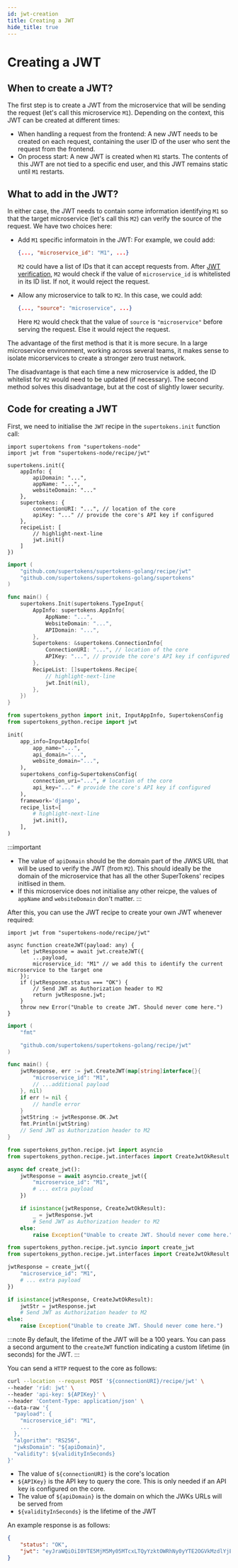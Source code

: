 ```yaml
---
id: jwt-creation
title: Creating a JWT
hide_title: true
---
```



# Creating a JWT

## When to create a JWT?
The first step is to create a JWT from the microservice that will be sending the request (let's call this microservice `M1`). Depending on the context, this JWT can be created at different times:
- When handling a request from the frontend: A new JWT needs to be created on each request, containing the user ID of the user who sent the request from the frontend.
- On process start: A new JWT is created when `M1` starts. The contents of this JWT are not tied to a specific end user, and this JWT remains static until `M1` restarts.

## What to add in the JWT?
In either case, the JWT needs to contain some information identifying `M1` so that the target microservice (let's call this `M2`) can verify the source of the request. We have two choices here:
- Add `M1` specific informatoin in the JWT: For example, we could add:
    ```json
    {..., "microservice_id": "M1", ...}
    ```

    `M2` could have a list of IDs that it can accept requests from. After [JWT verification](./jwt-verification/index), `M2` would check if the value of `microservice_id` is whitelisted in its ID list. If not, it would reject the request.
- Allow any microservice to talk to `M2`. In this case, we could add:
    ```json
    {..., "source": "microservice", ...}
    ```
    Here `M2` would check that the value of `source` is `"microservice"` before serving the request. Else it would reject the request.

The advantage of the first method is that it is more secure. In a large microservice environment, working across several teams, it makes sense to isolate micorservices to create a stronger zero trust network.

The disadvantage is that each time a new microservice is added, the ID whitelist for `M2` would need to be updated (if necessary). The second method solves this disadvantage, but at the cost of slightly lower security.

## Code for creating a JWT

<WithWithoutSDK>
<TabItem value="withsdk">

First, we need to initialise the `JWT` recipe in the `supertokens.init` function call:

<BackendSDKTabs isSubTab={true}>
<TabItem value="nodejs">

```tsx
import supertokens from "supertokens-node"
import jwt from "supertokens-node/recipe/jwt"

supertokens.init({
    appInfo: {
        apiDomain: "...",
        appName: "...",
        websiteDomain: "..."
    },
    supertokens: {
        connectionURI: "...", // location of the core
        apiKey: "..." // provide the core's API key if configured
    },
    recipeList: [
        // highlight-next-line
        jwt.init()
    ]
})
```

</TabItem>
<TabItem value="go">

```go
import (
	"github.com/supertokens/supertokens-golang/recipe/jwt"
	"github.com/supertokens/supertokens-golang/supertokens"
)

func main() {
	supertokens.Init(supertokens.TypeInput{
        AppInfo: supertokens.AppInfo{
            AppName: "...",
            WebsiteDomain: "...",
            APIDomain: "...",
        },
        Supertokens: &supertokens.ConnectionInfo{
            ConnectionURI: "...", // location of the core
            APIKey: "...", // provide the core's API key if configured
        },
		RecipeList: []supertokens.Recipe{
            // highlight-next-line
			jwt.Init(nil),
		},
	})
}
```

</TabItem>
<TabItem value="python">

```python
from supertokens_python import init, InputAppInfo, SupertokensConfig
from supertokens_python.recipe import jwt

init(
    app_info=InputAppInfo(
        app_name="...",
        api_domain="...",
        website_domain="...",
    ),
    supertokens_config=SupertokensConfig(
        connection_uri="...", # location of the core
        api_key="..." # provide the core's API key if configured
    ),
    framework='django',
    recipe_list=[
        # highlight-next-line
        jwt.init(),
    ],
)
```

</TabItem>
</BackendSDKTabs>

:::important
- The value of `apiDomain` should be the domain part of the JWKS URL that will be used to verify the JWT (from `M2`). This should ideally be the domain of the microservice that has all the other SuperTokens' recipes initlised in them. 
- If this microservice does not initialise any other reicpe, the values of `appName` and `websiteDomain` don't matter.
:::

After this, you can use the JWT recipe to create your own JWT whenever required:

<BackendSDKTabs isSubTab={true}>
<TabItem value="nodejs">

```tsx
import jwt from "supertokens-node/recipe/jwt"

async function createJWT(payload: any) {
    let jwtResposne = await jwt.createJWT({
        ...payload,
        microservice_id: "M1" // we add this to identify the current microservice to the target one
    });
    if (jwtResposne.status === "OK") {
        // Send JWT as Authorization header to M2
        return jwtResposne.jwt;
    }
    throw new Error("Unable to create JWT. Should never come here.")
}
```

</TabItem>
<TabItem value="go">

```go
import (
	"fmt"

	"github.com/supertokens/supertokens-golang/recipe/jwt"
)

func main() {
	jwtResponse, err := jwt.CreateJWT(map[string]interface{}{
		"microservice_id": "M1",
		// ...additional payload
	}, nil)
	if err != nil {
		// handle error
	}
	jwtString := jwtResponse.OK.Jwt
	fmt.Println(jwtString)
    // Send JWT as Authorization header to M2
}
```

</TabItem>
<TabItem value="python">

<PythonSyncAsyncSubTabs>
<TabItem value="asyncio">

```python
from supertokens_python.recipe.jwt import asyncio
from supertokens_python.recipe.jwt.interfaces import CreateJwtOkResult

async def create_jwt():
    jwtResponse = await asyncio.create_jwt({
        "microservice_id": "M1",
        # ... extra payload
    })

    if isinstance(jwtResponse, CreateJwtOkResult):
        _ = jwtResponse.jwt
        # Send JWT as Authorization header to M2
    else:
        raise Exception("Unable to create JWT. Should never come here.")
```

</TabItem>
<TabItem value="syncio">

```python
from supertokens_python.recipe.jwt.syncio import create_jwt
from supertokens_python.recipe.jwt.interfaces import CreateJwtOkResult

jwtResponse = create_jwt({
    "microservice_id": "M1",
    # ... extra payload
})

if isinstance(jwtResponse, CreateJwtOkResult):
    jwtStr = jwtResponse.jwt
    # Send JWT as Authorization header to M2
else:
    raise Exception("Unable to create JWT. Should never come here.")
```

</TabItem>
</PythonSyncAsyncSubTabs>

</TabItem>
</BackendSDKTabs>

:::note
By default, the lifetime of the JWT will be a 100 years. You can pass a second argument to the `createJWT` function indicating a custom lifetime (in seconds) for the JWT.
:::

</TabItem>
<TabItem value="withoutsdk">

You can send a `HTTP` request to the core as follows:

```bash
curl --location --request POST '${connectionURI}/recipe/jwt' \
--header 'rid: jwt' \
--header 'api-key: ${APIKey}' \
--header 'Content-Type: application/json' \
--data-raw '{
  "payload": {
    "microservice_id": "M1",
    ...
  },
  "algorithm": "RS256",
  "jwksDomain": "${apiDomain}",
  "validity": ${validityInSeconds}
}'
```
- The value of `${connectionURI}` is the core's location
- `${APIKey}` is the API key to query the core. This is only needed if an API key is configured on the core.
- The value of `${apiDomain}` is the domain on which the JWKs URLs will be served from
- `${validityInSeconds}` is the lifetime of the JWT

An example response is as follows:
```json
{
    "status": "OK",
    "jwt": "eyJraWQiOiI0YTE5MjM5My05MTcxLTQyYzktOWRhNy0yYTE2OGVkMzdlYjEiLCJ0eXAiOiJKV1QiLCJhbGciOiJSUzI1NiJ9.eyJpc3MiOiJodHRwczovL2FwaS50ZXN0LmNvbS8iLCJleHAiOjQ4MTMwMzE5MDEsImlhdCI6MTY1OTQzMTkwMCwibWljcm9zZXJ2aWNlX2lkIjoiTTEifQ.ja1Qy4EcslRpcVLAxJJFr8s_PmrqgCpaCUonaZd6JHwfsV-CA876vroQEwhstT8bednjJqGn-uJDmWI3cJRte4zvyNygK6hmJYVleka7Ae8scqdv6cRiM4ZPoHh0-sflaiXBiJHH3rjKTkuj1CBrzifgcCmg6f2X7iDqL3P0Kvw2dpvx-nm26I3jeAKELsm2DuuwZ0hsLzCGiWQhmc5EKJRK8UOYROXzsUAgvUk04KYYsbN8_t22L3H9fAWEKKDkxtTzlQiYMVc7xFH_F_ZxQyN8JESiyye-vkd5KXiaVYword0CdVTres5RrWUlDOP0DkrCFPcIRgzu_bChIIpFdA"
}

```

</TabItem>
</WithWithoutSDK>